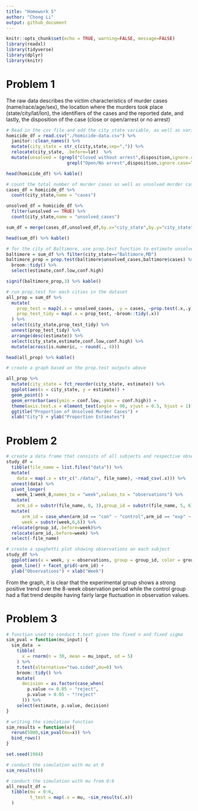 ```yaml
---
title: "Homework 5"
author: "Chong Li"
output: github_document
---
```


```r
knitr::opts_chunk$set(echo = TRUE, warning=FALSE, message=FALSE)
library(readxl)
library(tidyverse)
library(dplyr)
library(knitr)
```

# Problem 1
The raw data describes the victim characteristics of murder cases (name/race/age/sex), the location where the murders took place (state/city/lat/lon), the identifiers of the cases and the reported date, and lastly, the disposition of the case (close or open/arrest or no arrest)
```r
# Read in the csv file and add the city_state variable, as well as variable for open/no arrest
homicide_df = read.csv("./homicide-data.csv") %>%
  janitor::clean_names() %>%
  mutate(city_state = str_c(city,state,sep=",")) %>% 
  relocate(city_state, .before=lat)  %>%
  mutate(unsolved = (grepl("Closed without arrest",disposition,ignore.case=TRUE) |
                       grepl("Open/No arrest",disposition,ignore.case=TRUE)))

head(homicide_df) %>% kable()

# count the total number of murder cases as well as unsolved murder cases
cases_df = homicide_df %>%
  count(city_state,name = "cases")

unsolved_df = homicide_df %>%
  filter(unsolved == TRUE) %>%
  count(city_state,name = "unsolved_cases")

sum_df = merge(cases_df,unsolved_df,by.x="city_state",by.y="city_state")

head(sum_df) %>% kable()

# for the city of Baltimore, use prop.test function to estimate unsolved cases
baltimore = sum_df %>% filter(city_state=="Baltimore,MD")
baltimore_prop = prop.test(baltimore$unsolved_cases,baltimore$cases) %>% 
  broom::tidy() %>% 
  select(estimate,conf.low,conf.high)

signif(baltimore_prop,3) %>% kable()

# run prop.test for each cities in the dataset
all_prop = sum_df %>%
  mutate(
    prop_test = map2(.x = unsolved_cases, .y = cases, ~prop.test(.x,.y)),
    prop_test_tidy = map(.x = prop_test, ~broom::tidy(.x))
  ) %>%
  select(city_state,prop_test_tidy) %>%
  unnest(prop_test_tidy) %>%
  arrange(desc(estimate)) %>%
  select(city_state,estimate,conf.low,conf.high) %>%
  mutate(across(is.numeric, ~ round(., 4)))

head(all_prop) %>% kable()

# create a graph based on the prop.test outputs above

all_prop %>%
  mutate(city_state = fct_reorder(city_state, estimate)) %>%
  ggplot(aes(x = city_state, y = estimate)) +
  geom_point() +
  geom_errorbar(aes(ymin = conf.low, ymax = conf.high)) +
  theme(axis.text.x = element_text(angle = 90, vjust = 0.5, hjust = 1)) +
  ggtitle("Proportion of Unsolved Murder Cases") +
  xlab("City") + ylab("Proportion Estimates")


```
  
# Problem 2
```r
# create a data frame that consists of all subjects and respective observations
study_df = 
  tibble(file_name = list.files("data")) %>%
  mutate(
    data = map(.x = str_c("./data/", file_name), ~read_csv(.x))) %>%
  unnest(data) %>%
  pivot_longer(
    week_1:week_8,names_to = "week",values_to = "observations") %>%
  mutate(
    arm_id = substr(file_name, 0, 3),group_id = substr(file_name, 5, 6)) %>%
  mutate(
      arm_id = case_when(arm_id == "con" ~ "control",arm_id == "exp" ~ "experiment"),
      week = substr(week,6,6)) %>%
  relocate(group_id,.before=week)%>%
  relocate(arm_id,.before=week) %>%
  select(-file_name)

# create a spaghetti plot showing observations on each subject
study_df %>%
  ggplot(aes(x = week, y = observations, group = group_id, color = group_id)) +
  geom_line() + facet_grid(~arm_id) +
  ylab("Observations") + xlab("Week") 
```
  
From the graph, it is clear that the experimental group shows a strong positive trend over the 8-week observation period while the control group had a flat trend despite having fairly large fluctuation in observation values.

# Problem 3
```r
# function used to conduct t.test given the fixed n and fixed sigma
sim_pval = function(mu_input) {
  sim_data  = 
    tibble(
      x = rnorm(n = 30, mean = mu_input, sd = 5)
    ) %>%
    t.test(alternative="two.sided",mu=0) %>% 
    broom::tidy() %>%
    mutate(
      decision = as.factor(case_when(
        p.value <= 0.05 ~ "reject",
        p.value > 0.05 ~ "!reject"
      ))) %>%
    select(estimate, p.value, decision)
}

# writing the simulation function
sim_results = function(x){
  rerun(5000,sim_pval(mu=x)) %>%
  bind_rows()
}

set.seed(1984)

# conduct the simulation with mu at 0
sim_results(0)

# conduct the simulation with mu from 0:6
all_result_df = 
  tibble(mu = 0:6,
         t_test = map(.x = mu, ~sim_results(.x))
  )


```